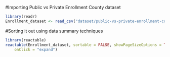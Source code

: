 #Importing Public vs Private Enrollment County dataset

```r

library(readr)
Enrollment_dataset <- read_csv("dataset/public-vs-private-enrollment-county-2019.csv")

```

#Sorting it out using data summary techniques

```r

library(reactable)
reactable(Enrollment_dataset, sortable = FALSE, showPageSizeOptions = TRUE, 
    onClick = "expand")
        
```

